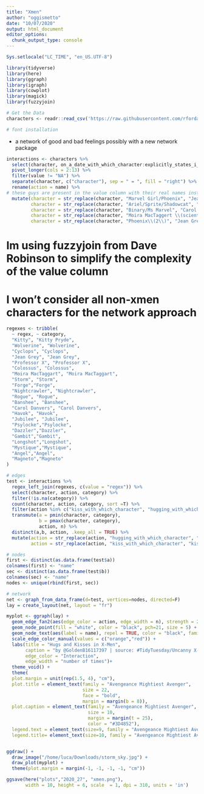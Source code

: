 ```yaml
---
title: "Xmen"
author: "oggismetto"
date: "10/07/2020"
output: html_document
editor_options: 
  chunk_output_type: console
---
```


```r

Sys.setlocale("LC_TIME", "en_US.UTF-8")

library(tidyverse)
library(here)
library(ggraph)
library(igraph)
library(cowplot)
library(magick)
library(fuzzyjoin)

# Get the Data
characters <- readr::read_csv('https://raw.githubusercontent.com/rfordatascience/tidytuesday/master/data/2020/2020-06-30/characters.csv')

# font installation

```

* a network of good and bad feelings possibly with a new network package

```r

interactions <- characters %>%
  select(character, on_a_date_with_which_character:explicitly_states_i_love_you_to_whom) %>%
  pivot_longer(cols = 2:13) %>%
  filter(value != "NA") %>%
  separate(character, c("character"), sep = " = ", fill = "right") %>%
  rename(action = name) %>%
# these guys are present in the value column with their real names instead of secret identity
  mutate(character = str_replace(character, "Marvel Girl/Phoenix", "Jean Grey"),
         character = str_replace(character, "Ariel/Sprite/Shadowcat", "Kitty Pryde"),
         character = str_replace(character, "Binary/Ms Marvel", "Carol Danvers"),
         character = str_replace(character, "Moira MacTaggert \\(scientist helper\\)", "Moira MacTaggart"),
         character = str_replace(character, "Phoenix\\(2\\)", "Jean Grey"))

```

# Im using fuzzyjoin from Dave Robinson to simplify the complexity of the value column
# I won't consider all non-xmen characters for the network approach

```r

regexes <- tribble(
  ~ regex, ~ category,
  "Kitty", "Kitty Pryde",
  "Wolverine", "Wolverine",
  "Cyclops", "Cyclops",
  "Jean Grey", "Jean Grey",
  "Professor X", "Professor X",
  "Colossus", "Colossus",
  "Moira MacTaggart", "Moira MacTaggart",
  "Storm", "Storm",
  "Forge","Forge",
  "Nightcrawler", "Nightcrawler",
  "Rogue", "Rogue",
  "Banshee", "Banshee",
  "Carol Danvers", "Carol Danvers",
  "Havok", "Havok",
  "Jubilee", "Jubilee",
  "Psylocke","Psylocke",
  "Dazzler","Dazzler",
  "Gambit","Gambit",
  "Longshot","Longshot",
  "Mystique","Mystique",
  "Angel","Angel",
  "Magneto","Magneto"
)

# edges
test <- interactions %>%
  regex_left_join(regexes, c(value = "regex")) %>%
  select(character, action, category) %>%
  filter(!is.na(category)) %>%
  count(character, action, category, sort =T) %>%
  filter(action %in% c("kiss_with_which_character", "hugging_with_which_character")) %>%
  transmute(a = pmin(character, category),
            b = pmax(character, category),
            action, n) %>%
  distinct(a,b, action, .keep_all = TRUE) %>%
  mutate(action = str_replace(action, "hugging_with_which_character", "hugs"),
         action = str_replace(action, "kiss_with_which_character", "kisses"))

# nodes
first <- distinct(as.data.frame(test$a))
colnames(first) <- "name"
sec <- distinct(as.data.frame(test$b))
colnames(sec) <- "name"
nodes <- unique(rbind(first, sec))

# network
net <- graph_from_data_frame(d=test, vertices=nodes, directed=F) 
lay = create_layout(net, layout = "fr")

myplot <- ggraph(lay) +
  geom_edge_fan2(aes(edge_color = action, edge_width = n), strength = 2.4, alpha = 0.5) +
  geom_node_point(fill = "white", color = "black", pch=21, size = 5) +
  geom_node_text(aes(label = name), repel = TRUE, color = "black", family = "Avengeance Mightiest Avenger", size = 4) +
  scale_edge_color_manual(values = c("orange","red")) +
  labs(title = "Hugs and Kisses in X-Men",
       caption = "by @GoldenB16117397 | source: #TidyTuesday/Uncanny X-men",
       edge_color = "Interaction",
       edge_width = "number of times")+
  theme_void() +
  theme(
  plot.margin = unit(rep(1.5, 4), "cm"),
  plot.title = element_text(family = "Avengeance Mightiest Avenger",
                            size = 22, 
                            face = "bold",
                            margin = margin(b = 8)),
  plot.caption = element_text(family = "Avengeance Mightiest Avenger",
                              size = 10,
                              margin = margin(t = 25), 
                              color = "#3D4852"),
  legend.text = element_text(size=9, family = "Avengeance Mightiest Avenger"),
  legend.title= element_text(size=10, family = "Avengeance Mightiest Avenger", face = "bold"))


ggdraw() +
  draw_image("/home/luca/Downloads/storm_sky.jpg") +
  draw_plot(myplot) +
  theme(plot.margin = margin(-1, -1, -1, -1, "cm"))

ggsave(here("plots","2020_27", "xmen.png"), 
       width = 10, height = 6, scale  = 1, dpi = 310, units = 'in')

```



